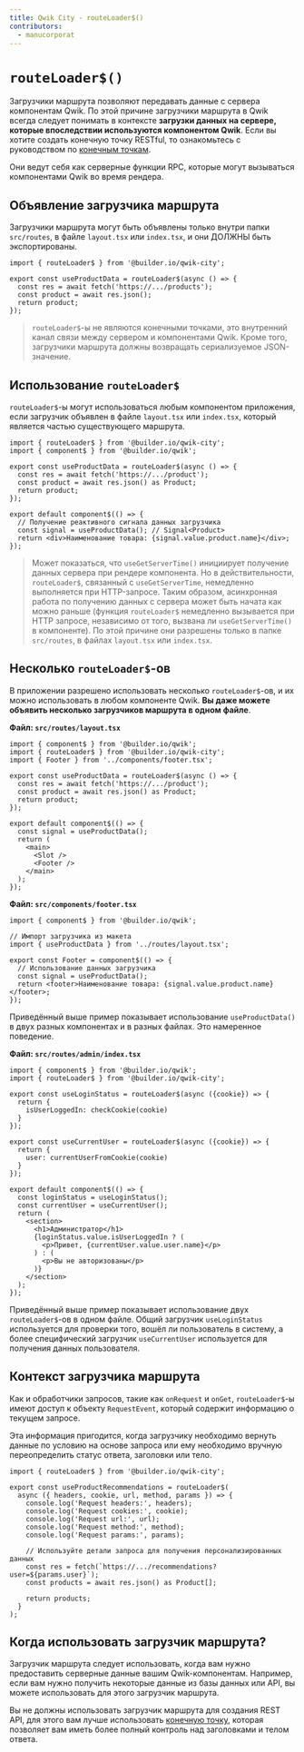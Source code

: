 ```yaml
---
title: Qwik City - routeLoader$()
contributors:
  - manucorporat
---
```


# `routeLoader$()`

Загрузчики маршрута позволяют передавать данные с сервера компонентам Qwik. По этой причине загрузчики маршрута в Qwik всегда следует понимать в контексте **загрузки данных на сервере, которые впоследствии используются компонентом Qwik**. Если вы хотите создать конечную точку RESTful, то ознакомьтесь с руководством по [конечным точкам](../endpoints/index.mdx).

Они ведут себя как серверные функции RPC, которые могут вызываться компонентами Qwik во время рендера.

## Объявление загрузчика маршрута

Загрузчики маршрута могут быть объявлены только внутри папки `src/routes`, в файле `layout.tsx` или `index.tsx`, и они ДОЛЖНЫ быть экспортированы.

```tsx title="src/routes/layout.tsx"
import { routeLoader$ } from '@builder.io/qwik-city';

export const useProductData = routeLoader$(async () => {
  const res = await fetch('https://.../products');
  const product = await res.json();
  return product;
});
```

> `routeLoader$`-ы не являются конечными точками, это внутренний канал связи между сервером и компонентами Qwik. Кроме того, загрузчики маршрута должны возвращать сериализуемое JSON-значение.

## Использование `routeLoader$`

`routeLoader$`-ы могут использоваться любым компонентом приложения, если загрузчик объявлен в файле `layout.tsx` или `index.tsx`, который является частью существующего маршрута.

```tsx title="src/routes/index.tsx"
import { routeLoader$ } from '@builder.io/qwik-city';
import { component$ } from '@builder.io/qwik';

export const useProductData = routeLoader$(async () => {
  const res = await fetch('https://.../product');
  const product = await res.json() as Product;
  return product;
});

export default component$(() => {
  // Получение реактивного сигнала данных загрузчика
  const signal = useProductData(); // Signal<Product>
  return <div>Наименование товара: {signal.value.product.name}</div>;
});
```

> Может показаться, что `useGetServerTime()` инициирует получение данных сервера при рендере компонента. Но в действительности, `routeLoader$`, связанный с `useGetServerTime`, немедленно выполняется при HTTP-запросе. Таким образом, асинхронная работа по получению данных с сервера может быть начата как можно раньше (функция `routeLoader$` немедленно вызывается при HTTP запросе, независимо от того, вызвана ли `useGetServerTime()` в компоненте). По этой причине они разрешены только в папке `src/routes`, в файлах `layout.tsx` или `index.tsx`.

## Несколько `routeLoader$`-ов

В приложении разрешено использовать несколько `routeLoader$`-ов, и их можно использовать в любом компоненте Qwik. **Вы даже можете объявить несколько загрузчиков маршрута в одном файле**.

**Файл: `src/routes/layout.tsx`**

```tsx
import { component$ } from '@builder.io/qwik';
import { routeLoader$ } from '@builder.io/qwik-city';
import { Footer } from '../components/footer.tsx';

export const useProductData = routeLoader$(async () => {
  const res = await fetch('https://.../product');
  const product = await res.json() as Product;
  return product;
});

export default component$(() => {
  const signal = useProductData();
  return (
    <main>
      <Slot />
      <Footer />
    </main>
  );
});
```

**Файл: `src/components/footer.tsx`**

```tsx
import { component$ } from '@builder.io/qwik';

// Импорт загрузчика из макета
import { useProductData } from '../routes/layout.tsx';

export const Footer = component$(() => {
  // Использование данных загрузчика
  const signal = useProductData();
  return <footer>Наименование товара: {signal.value.product.name}</footer>;
});
```

Приведённый выше пример показывает использование `useProductData()` в двух разных компонентах и в разных файлах. Это намеренное поведение.

**Файл: `src/routes/admin/index.tsx`**

```tsx
import { component$ } from '@builder.io/qwik';
import { routeLoader$ } from '@builder.io/qwik-city';

export const useLoginStatus = routeLoader$(async ({cookie}) => {
  return {
    isUserLoggedIn: checkCookie(cookie)
  }
});

export const useCurrentUser = routeLoader$(async ({cookie}) => {
  return {
    user: currentUserFromCookie(cookie)
  }
});

export default component$(() => {
  const loginStatus = useLoginStatus();
  const currentUser = useCurrentUser();
  return (
    <section>
      <h1>Администратор</h1>
      {loginStatus.value.isUserLoggedIn ? (
        <p>Привет, {currentUser.value.user.name}</p>
      ) : (
        <p>Вы не авторизованы</p>
      )}
    </section>
  );
});
```

Приведённый выше пример показывает использование двух `routeLoader$`-ов в одном файле. Общий загрузчик `useLoginStatus` используется для проверки того, вошёл ли пользователь в систему, а более специфический загрузчик `useCurrentUser` используется для получения данных пользователя.

## Контекст загрузчика маршрута

Как и обработчики запросов, такие как `onRequest` и `onGet`, `routeLoader$`-ы имеют доступ к объекту `RequestEvent`, который содержит информацию о текущем запросе.

Эта информация пригодится, когда загрузчику необходимо вернуть данные по условию на основе запроса или ему необходимо вручную переопределить статус ответа, заголовки или тело.

```tsx
import { routeLoader$ } from '@builder.io/qwik-city';

export const useProductRecommendations = routeLoader$(
  async ({ headers, cookie, url, method, params }) => {
    console.log('Request headers:', headers);
    console.log('Request cookies:', cookie);
    console.log('Request url:', url);
    console.log('Request method:', method);
    console.log('Request params:', params);

    // Используйте детали запроса для получения персонализированных данных
    const res = fetch(`https://.../recommendations?user=${params.user}`);
    const products = await res.json() as Product[];

    return products;
  }
);
```

## Когда использовать загрузчик маршрута?

Загрузчик маршрута следует использовать, когда вам нужно предоставить серверные данные вашим Qwik-компонентам. Например, если вам нужно получить некоторые данные из базы данных или API, вы можете использовать для этого загрузчик маршрута.

Вы не должны использовать загрузчик маршрута для создания REST API, для этого вам лучше использовать [конечную точку](../endpoints/index.mdx), которая позволяет вам иметь более полный контроль над заголовками и телом ответа.
